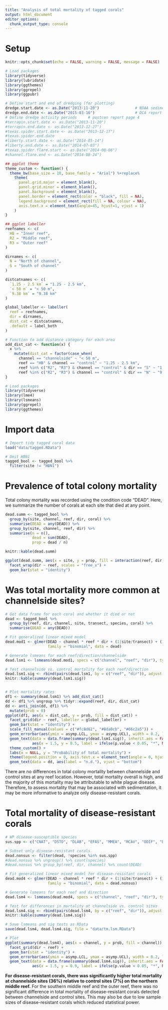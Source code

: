 ```yaml
---
title: "Analysis of total mortality of tagged corals"
output: html_document
editor_options: 
  chunk_output_type: console
---
```


# Setup
```r
knitr::opts_chunk$set(echo = FALSE, warning = FALSE, message = FALSE)

# Load packages
library(tidyverse)
library(lubridate)
library(ggthemes)
library(ggrepel)
library(ggpubr)

# Define start and end of dredging (for plotting)
dredge.start.date <- as.Date("2013-11-20")                # NOAA sediment report April 2016, page 44
dredge.end.date <- as.Date("2015-03-16")                  # DCA report August 2015, page 3
# Define dredge activity periods     # postcon report page 4
#terrapin.start.date <- as.Date("2013-11-20")
#terrapin.end.date <- as.Date("2013-12-27")
#texas.spider.start.date <- as.Date("2013-12-17")
#texas.spider.end.date
#liberty.start.date <- as.Date("2014-05-14")
#liberty.end.date <- as.Date("2014-07-03")
#texas.spider.flare.start <- as.Date("2014-08-06")
#channel.flare.end <- as.Date("2014-08-24")

## ggplot theme
theme_custom <- function() {
  theme_bw(base_size = 10, base_family = "Arial") %+replace%
    theme(
      panel.grid.major = element_blank(), 
      panel.grid.minor = element_blank(), 
      panel.background = element_blank(),
      panel.border = element_rect(color = "black", fill = NA),
      legend.background = element_rect(fill = NA, colour = NA),
      axis.text.x = element_text(angle=45, hjust=1, vjust = 1)
    )
}

## ggplot labeller
reefnames <- c(
  HB = "Inner reef",
  R2 = "Middle reef",
  R3 = "Outer reef"
)

dirnames <- c(
  N = "North of channel",
  S = "South of channel"
)

distcatnames <- c(
  `1.25 - 2.5 km` = "1.25 - 2.5 km",
  `< 50 m` = "< 50 m",
  `9.38 km` = "9.38 km"
)

global_labeller <- labeller(
  reef = reefnames,
  dir = dirnames,
  dist_cat = distcatnames,
  .default = label_both
)

# Function to add distance category for each area
add_dist_cat <- function(x) {
  x %>% 
    mutate(dist_cat = factor(case_when(
      channel == "channelside" ~ "< 50 m",
      reef == "HB" & channel == "control" ~ "1.25 - 2.5 km",
      reef %in% c("R2", "R3") & channel == "control" & dir == "S" ~ "1.25 - 2.5 km",
      reef %in% c("R2", "R3") & channel == "control" & dir == "N" ~ "9.38 km")))
}

```

```r
# Load packages
library(tidyverse)
library(lme4)
library(lsmeans)
library(ggrepel)
library(ggthemes)
```

# Import data
```r
# Import tidy tagged coral data
load("data/tagged.RData")

# Omit HBN1
tagged_bool <- tagged_bool %>%
  filter(site != "HBN1")
```

# Prevalence of total colony mortality

Total colony mortality was recorded using the condition code "DEAD". Here, we summarize the number of corals at each site that died at any point.

```r
dead.summ <- tagged_bool %>%
  group_by(site, channel, reef, dir, coral) %>%
  summarise(DEAD = any(DEAD)) %>%
  group_by(site, channel, reef, dir) %>%
  summarise(n = n(),
            dead = sum(DEAD),
            prop = dead / n)

knitr::kable(dead.summ)

ggplot(dead.summ, aes(x = site, y = prop, fill = interaction(reef, dir, channel))) +
  facet_wrap(dir ~ reef, scales = "free_x") +
  geom_bar(stat = "identity")
```

# Was total mortality more common at channelside sites?
```r
# Get data frame for each coral and whether it died or not
dead <- tagged_bool %>%
  group_by(reef, dir, channel, site, transect, species, coral) %>%
  summarise(DEAD = any(DEAD))

# Fit generalized linear mixed model
dead.mod1 <- glmer(DEAD ~ channel * reef * dir + (1|site/transect) + (1|species), 
                   family = "binomial", data = dead)

# Generate lsmeans for each reef/direction/channelside
dead.lsm1 <- lsmeans(dead.mod1, specs = c("channel", "reef", "dir"), type = "response")

# Test channelside vs. control mortality for each reef/direction
dead.lsm1.sig <- rbind(pairs(dead.lsm1, by = c("reef", "dir")), adjust = "none")
knitr::kable(summary(dead.lsm1.sig))


# Plot mortality rates
df1 <- summary(dead.lsm1) %>% add_dist_cat()
dd <- df1 %>% ungroup %>% tidyr::expand(reef, dir, dist_cat)
dd <- anti_join(dd, df1) %>%
  mutate(prob = 0)
ggplot(df1, aes(x = dist_cat, y = prob, fill = dist_cat)) + 
  facet_grid(dir ~ reef, labeller = global_labeller) +
  geom_bar(stat = "identity") +
  scale_fill_manual(values = c("#fc8d62", "#8da0cb", "#66c2a5")) +
  geom_errorbar(aes(ymin = asymp.LCL, ymax = asymp.UCL), width = 0.2, lwd = 0.3) +
  geom_text(data = data.frame(summary(dead.lsm1.sig)), inherit.aes = FALSE,
            aes(x = 1.5, y = 0.5, label = ifelse(p.value < 0.05, "*", NA)), cex = 10) +
  theme_custom() +
  labs(x = NULL, y = "Probability of total mortality") +
  theme(legend.position = 0, axis.text.x = element_text(angle = 0, hjust = 0.5, vjust = 1)) +
  geom_text(data = dd, aes(label = "n.d."), vjust = "bottom")
```

There are no differences in total colony mortality between channelside and control sites at any reef location. However, total mortality overall is high, and the majority of this mortality may be attributable to white plague disease. Therefore, to assess mortality that may be associated with sedimentation, it may be more informative to analyze only disease-resistant corals.

# Total mortality of disease-resistant corals 
```r
# WP disease-susceptible species
sus.spp <- c("CNAT", "DSTO", "DLAB", "EFAS", "MMEA", "MCAV", "ODIF", "DCLI", "DSTR", "PSTR", "SBOU", "OFAV", "OANN")

# Subset only disease-resistant corals
dead.nonsus <- filter(dead, !species %in% sus.spp)
#dead.nonsus %>% ungroup() %>% count(species)
#dead.nonsus %>% group_by(reef, dir, channel) %>% count(DEAD)

# Fit generalized linear mixed model for disease-resistant corals
dead.mod4 <- glmer(DEAD ~ channel * reef * dir + (1|site/transect) + (1|species), 
                   family = "binomial", data = dead.nonsus)

# Generate lsmeans for each reef and direction
dead.lsm4 <- lsmeans(dead.mod4, specs = c("channel", "reef", "dir"), type = "response")

# Test for differences in mortality at channelside vs. control sites
dead.lsm4.sig <- rbind(pairs(dead.lsm4, by = c("reef", "dir")), adjust = "none")
knitr::kable(summary(dead.lsm4.sig))

# Save lsmeans and sig tests as RData
save(dead.lsm4, dead.lsm4.sig, file = "data/tm.lsm.RData")

# Plot
ggplot(summary(dead.lsm4), aes(x = channel, y = prob, fill = channel)) + 
  facet_grid(dir ~ reef) +
  geom_bar(stat = "identity") +
  geom_errorbar(aes(ymin = asymp.LCL, ymax = asymp.UCL), width = 0.2, lwd = 0.3) +
  geom_text(data = data.frame(summary(dead.lsm4.sig)), inherit.aes = FALSE,
            aes(x = 1.5, y = 0.9, label = ifelse(p.value < 0.05, "*", NA)), cex = 10)
```

**For disease-resistant corals, there was significantly higher total mortality at channelside sites (36%) relative to control sites (7%) on the northern middle reef.** For the southern middle reef and the outer reef, there was no significant difference in total mortality of disease-resistant corals detected between channelside and control sites. This may also be due to low sample sizes of disease-resistant corals which reduced statistical power.

